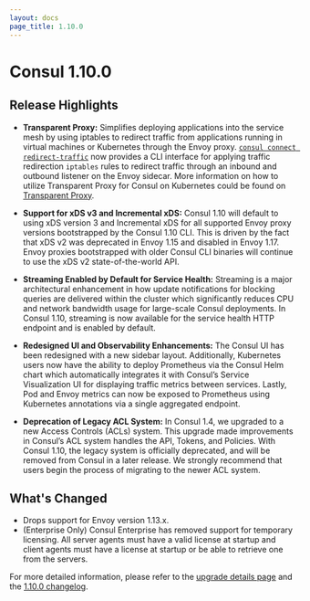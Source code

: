 ```yaml
---
layout: docs
page_title: 1.10.0
---
```


# Consul 1.10.0

## Release Highlights

- **Transparent Proxy:** Simplifies deploying applications into the service mesh by using iptables to redirect traffic from applications running in virtual machines or Kubernetes through the Envoy proxy. [`consul connect redirect-traffic`](/commands/connect/redirect-traffic) now provides a CLI interface for applying traffic redirection `iptables` rules to redirect traffic through an inbound and outbound listener on the Envoy sidecar. More information on how to utilize Transparent Proxy for Consul on Kubernetes could be found on [Transparent Proxy](/docs/connect/transparent-proxy).

- **Support for xDS v3 and Incremental xDS:** Consul 1.10 will default to using xDS version 3 and Incremental xDS for all supported Envoy proxy versions bootstrapped by the Consul 1.10 CLI. This is driven by the fact that xDS v2 was deprecated in Envoy 1.15 and disabled in Envoy 1.17. Envoy proxies bootstrapped with older Consul CLI binaries will continue to use the xDS v2 state-of-the-world API.

- **Streaming Enabled by Default for Service Health:** Streaming is a major architectural enhancement in how update notifications for blocking queries are delivered within the cluster which significantly reduces CPU and network bandwidth usage for large-scale Consul deployments. In Consul 1.10, streaming is now available for the service health HTTP endpoint and is enabled by default.

- **Redesigned UI and Observability Enhancements:** The Consul UI has been redesigned with a new sidebar layout. Additionally, Kubernetes users now have the ability to deploy Prometheus via the Consul Helm chart which automatically integrates it with Consul’s Service Visualization UI for displaying traffic metrics between services. Lastly, Pod and Envoy metrics can now be exposed to Prometheus using Kubernetes annotations via a single aggregated endpoint.

- **Deprecation of Legacy ACL System:** In Consul 1.4, we upgraded to a new Access Controls (ACLs) system. This upgrade made improvements in Consul’s ACL system handles the API, Tokens, and Policies. With Consul 1.10, the legacy system is officially deprecated, and will be removed from Consul in a later release. We strongly recommend that users begin the process of migrating to the newer ACL system.

## What's Changed

- Drops support for Envoy version 1.13.x.
- (Enterprise Only) Consul Enterprise has removed support for temporary licensing. All server agents must have a valid license at startup and client agents must have a license at startup or be able to retrieve one from the servers.

For more detailed information, please refer to the [upgrade details page](https://www.consul.io/docs/upgrading/upgrade-specific#consul-1-10-0) and the [1.10.0 changelog](https://github.com/hashicorp/consul/releases/tag/v1.10.0).
